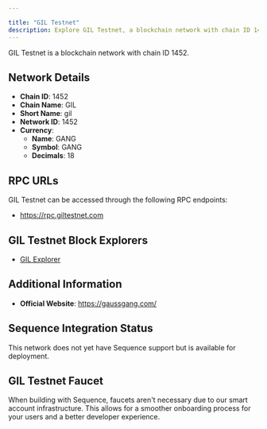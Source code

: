 ```yaml
---

title: "GIL Testnet"
description: Explore GIL Testnet, a blockchain network with chain ID 1452. Learn about its native currency, GANG, and how to interact with the network.
---
```




GIL Testnet is a blockchain network with chain ID 1452.

## Network Details

- **Chain ID**: 1452
- **Chain Name**: GIL
- **Short Name**: gil
- **Network ID**: 1452
- **Currency**: 
  - **Name**: GANG
  - **Symbol**: GANG
  - **Decimals**: 18

## RPC URLs

GIL Testnet can be accessed through the following RPC endpoints:

- https://rpc.giltestnet.com

## GIL Testnet Block Explorers

- [GIL Explorer](https://explorer.giltestnet.com)

## Additional Information

- **Official Website**: https://gaussgang.com/

## Sequence Integration Status

This network does not yet have Sequence support but is available for deployment.

## GIL Testnet Faucet

When building with Sequence, faucets aren't necessary due to our smart account infrastructure. This allows for a smoother onboarding process for your users and a better developer experience.

